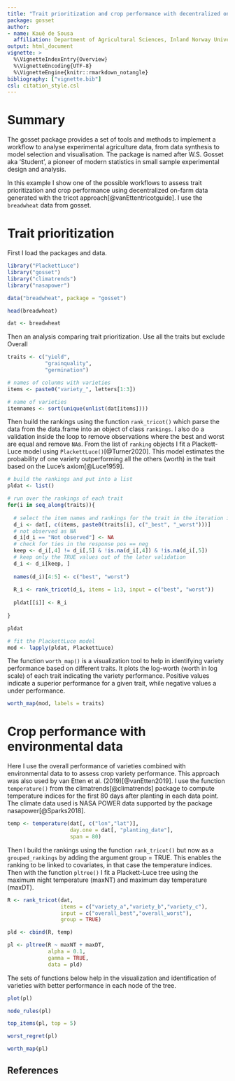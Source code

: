 ```yaml
---
title: "Trait prioritization and crop performance with decentralized on-farm data"
package: gosset
author:
- name: Kauê de Sousa
  affiliation: Department of Agricultural Sciences, Inland Norway University, Hamar, Norway </br> Systems Tranformation, Bioversity International, Montpellier, France 
output: html_document
vignette: >
  %\VignetteIndexEntry{Overview}
  %\VignetteEncoding{UTF-8}
  %\VignetteEngine{knitr::rmarkdown_notangle}
bibliography: ["vignette.bib"]
csl: citation_style.csl
---
```


# Summary

The gosset package provides a set of tools and methods to implement a workflow to analyse experimental agriculture data, from data synthesis to model selection and visualisation. The package is named after W.S. Gosset aka ‘Student’, a pioneer of modern statistics in small sample experimental design and analysis.

In this example I show one of the possible workflows to assess trait prioritization and crop performance using decentralized on-farm data generated with the tricot approach[@vanEttentricotguide]. I use the `breadwheat` data from gosset.

# Trait prioritization 

First I load the packages and data.  

```r
library("PlackettLuce")
library("gosset")
library("climatrends")
library("nasapower")

data("breadwheat", package = "gosset")

head(breadwheat)

dat <- breadwheat

```

Then an analysis comparing trait prioritization. Use all the traits but exclude Overall


```r
traits <- c("yield",
            "grainquality",
            "germination")

# names of colunms with varieties 
items <- paste0("variety_", letters[1:3])

# name of varieties 
itemnames <- sort(unique(unlist(dat[items])))

```

Then build the rankings using the function `rank_tricot()` which parse the data from the data.frame into an object of class `rankings`. I also do a validation inside the loop to remove observations where the best and worst are equal and remove `NA`s. From the list of `ranking` objects I fit a Plackett-Luce model using `PlackettLuce()`[@Turner2020]. This model estimates the probability of one variety outperforming all the others (worth) in the trait based on the Luce's axiom[@Luce1959].

```r
# build the rankings and put into a list
pldat <- list()

# run over the rankings of each trait
for(i in seq_along(traits)){
  
  # select the item names and rankings for the trait in the iteration i
  d_i <- dat[, c(items, paste0(traits[i], c("_best", "_worst")))]
  # not observed as NA
  d_i[d_i == "Not observed"] <- NA
  # check for ties in the response pos == neg
  keep <- d_i[,4] != d_i[,5] & !is.na(d_i[,4]) & !is.na(d_i[,5])
  # keep only the TRUE values out of the later validation
  d_i <- d_i[keep, ]
  
  names(d_i)[4:5] <- c("best", "worst")
  
  R_i <- rank_tricot(d_i, items = 1:3, input = c("best", "worst"))
  
  pldat[[i]] <- R_i
  
}

pldat

# fit the PlackettLuce model 
mod <- lapply(pldat, PlackettLuce)

```

The function `worth_map()` is a visualization tool to help in identifying variety performance based on different traits. It plots the log-worth (worth in log scale) of each trait indicating the variety performance. Positive values indicate a superior performance for a given trait, while negative values a under performance.

```r
worth_map(mod, labels = traits)
```


# Crop performance with environmental data

Here I use the overall performance of varieties combined with environmental data to to assess crop variety performance. This approach was also used by van Etten et al. (2019)[@vanEtten2019]. I use the function `temperature()` from the climatrends[@climatrends] package to compute temperature indices for the first 80 days after planting in each data point. The climate data used is NASA POWER data supported by the package nasapower[@Sparks2018].

```r
temp <- temperature(dat[, c("lon","lat")], 
                    day.one = dat[, "planting_date"],
                    span = 80)
```

Then I build the rankings using the function `rank_tricot()` but now as a `grouped_rankings` by adding the argument group = TRUE. This enables the ranking to be linked to covariates, in that case the temperature indices. Then with the function `pltree()` I fit a Plackett-Luce tree using the maximum night temperature (maxNT) and maximum day temperature (maxDT).

```r
R <- rank_tricot(dat, 
                 items = c("variety_a","variety_b","variety_c"), 
                 input = c("overall_best","overall_worst"),
                 group = TRUE)

pld <- cbind(R, temp)

pl <- pltree(R ~ maxNT + maxDT, 
             alpha = 0.1,
             gamma = TRUE,
             data = pld)
```

The sets of functions below help in the visualization and identification of varieties with better performance in each node of the tree. 

```r
plot(pl)

node_rules(pl)

top_items(pl, top = 5)

worst_regret(pl)

worth_map(pl)
```

## References

